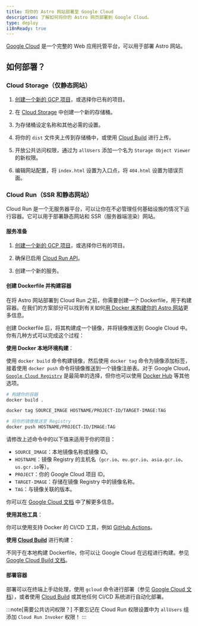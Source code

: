```yaml
---
title: 将你的 Astro 网站部署至 Google Cloud
description: 了解如何将你的 Astro 网页部署到 Google Cloud。
type: deploy
i18nReady: true
---
```


[Google Cloud](https://cloud.google.com/) 是一个完整的 Web 应用托管平台，可以用于部署 Astro 网站。

## 如何部署？

### Cloud Storage（仅静态网站）

1. [创建一个新的 GCP 项目](https://console.cloud.google.com/projectcreate)，或选择你已有的项目。

2. 在 [Cloud Storage](https://cloud.google.com/storage) 中创建一个新的存储桶。

3. 为存储桶设定名称和其他必需的设置。

4. 将你的 `dist` 文件夹上传到存储桶中，或使用 [Cloud Build](https://cloud.google.com/build) 进行上传。

5. 开放公共访问权限，通过为 `allUsers` 添加一个名为 `Storage Object Viewer` 的新权限。

6. 编辑网站配置，将 `index.html` 设置为入口点，将 `404.html` 设置为错误页面。

### Cloud Run（SSR 和静态网站）

Cloud Run 是一个无服务器平台，可以让你在不必管理任何基础设施的情况下运行容器。它可以用于部署静态网站和 SSR（服务器端渲染）网站。

#### 服务准备

1. [创建一个新的 GCP 项目](https://console.cloud.google.com/projectcreate)，或选择你已有的项目。

2. 确保已启用 [Cloud Run API](https://console.cloud.google.com/apis/library/run.googleapis.com)。

3. 创建一个新的服务。


#### 创建 Dockerfile 并构建容器

在将 Astro 网站部署到 Cloud Run 之前，你需要创建一个 Dockerfile，用于构建容器。在我们的方案部分可以找到有关如何[用 Docker 来构建你的 Astro 网站](/zh-cn/recipes/docker/#创建一个-Dockerfile)更多信息。

创建 Dockerfile 后，将其构建成一个镜像，并将镜像推送到 Google Cloud 中。你有几种方式可以完成这个过程：

**使用 Docker 本地环境构建**：
 
使用 `docker build` 命令构建镜像，然后使用 `docker tag` 命令为镜像添加标签，接着使用 `docker push` 命令将镜像推送到一个镜像注册表。对于 Google Cloud，[`Google Cloud Registry`](https://cloud.google.com/container-registry/docs/pushing-and-pulling#add-registry) 是最简单的选择，但你也可以使用 [Docker Hub](https://hub.docker.com/) 等其他选项。

```bash
# 构建你的容器
docker build .

docker tag SOURCE_IMAGE HOSTNAME/PROJECT-ID/TARGET-IMAGE:TAG

# 将你的镜像推送至 Registry
docker push HOSTNAME/PROJECT-ID/IMAGE:TAG
```

请修改上述命令中的以下值来适用于你的项目：

-  `SOURCE_IMAGE`：本地镜像名称或镜像 ID。
-  `HOSTNAME`：镜像 Registry 的主机名（`gcr.io`、`eu.gcr.io`、`asia.gcr.io`、`us.gcr.io`等）。
-  `PROJECT`：你的 Google Cloud 项目 ID。
-  `TARGET-IMAGE`：存储在镜像 Registry 中的镜像名称。
-  `TAG`：与镜像关联的版本。

你可以在 [Google Cloud 文档](https://cloud.google.com/container-registry/docs/pushing-and-pulling) 中了解更多信息。

**使用其他工具**：

你可以使用支持 Docker 的 CI/CD 工具，例如 [GitHub Actions](https://github.com/marketplace/actions/push-to-gcr-github-action)。

**使用 [Cloud Build](https://cloud.google.com/build)** 进行构建：

不同于在本地构建 Dockerfile，你可以让 Google Cloud 在远程进行构建。参见 [Google Cloud Build 文档](https://cloud.google.com/build/docs/building/build-containers)。

#### 部署容器

部署可以在终端上手动处理，使用 `gcloud` 命令进行部署（参见 [Google Cloud 文档](https://cloud.google.com/run/docs/deploying#service)），或者使用 [Cloud Build](https://cloud.google.com/build) 或其他任何 CI/CD 系统进行自动化部署。

:::note[需要公共访问权限？]
不要忘记在 Cloud Run 权限设置中为 `allUsers` 组添加 `Cloud Run Invoker` 权限！
:::